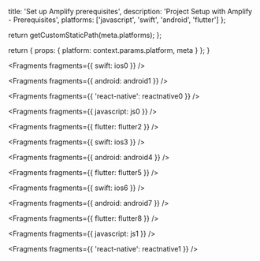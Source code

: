 
  title: 'Set up Amplify prerequisites',
  description: 'Project Setup with Amplify - Prerequisites',
  platforms: ['javascript', 'swift', 'android', 'flutter']
};

  return getCustomStaticPath(meta.platforms);
};

  return {
    props: {
      platform: context.params.platform,
      meta
    }
  };
}


<Fragments fragments={{ swift: ios0 }} />


<Fragments fragments={{ android: android1 }} />


<Fragments fragments={{ 'react-native': reactnative0 }} />


<Fragments fragments={{ javascript: js0 }} />


<Fragments fragments={{ flutter: flutter2 }} />


<Fragments fragments={{ swift: ios3 }} />


<Fragments fragments={{ android: android4 }} />


<Fragments fragments={{ flutter: flutter5 }} />


<Fragments fragments={{ swift: ios6 }} />


<Fragments fragments={{ android: android7 }} />


<Fragments fragments={{ flutter: flutter8 }} />


<Fragments fragments={{ javascript: js1 }} />


<Fragments fragments={{ 'react-native': reactnative1 }} />

